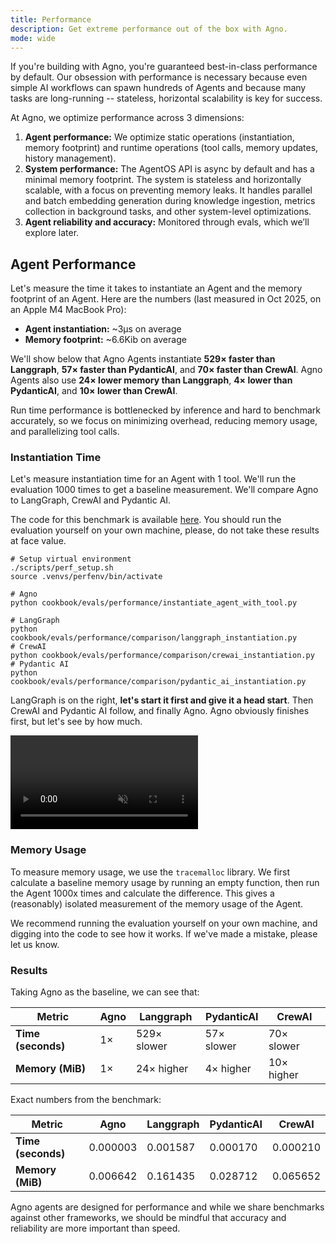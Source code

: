 ```yaml
---
title: Performance
description: Get extreme performance out of the box with Agno.
mode: wide
---
```


If you're building with Agno, you're guaranteed best-in-class performance by default. Our obsession with performance is necessary because even simple AI workflows can spawn hundreds of Agents and because many tasks are long-running -- stateless, horizontal scalability is key for success.

At Agno, we optimize performance across 3 dimensions:

1. **Agent performance:** We optimize static operations (instantiation, memory footprint) and runtime operations (tool calls, memory updates, history management).
2. **System performance:** The AgentOS API is async by default and has a minimal memory footprint. The system is stateless and horizontally scalable, with a focus on preventing memory leaks. It handles parallel and batch embedding generation during knowledge ingestion, metrics collection in background tasks, and other system-level optimizations.
3. **Agent reliability and accuracy:** Monitored through evals, which we’ll explore later.

## Agent Performance

Let's measure the time it takes to instantiate an Agent and the memory footprint of an Agent. Here are the numbers (last measured in Oct 2025, on an Apple M4 MacBook Pro):

- **Agent instantiation:** ~3μs on average
- **Memory footprint:** ~6.6Kib on average

We'll show below that Agno Agents instantiate **529× faster than Langgraph**, **57× faster than PydanticAI**, and **70× faster than CrewAI**. Agno Agents also use **24× lower memory than Langgraph**, **4× lower than PydanticAI**, and **10× lower than CrewAI**.

<Note>

Run time performance is bottlenecked by inference and hard to benchmark accurately, so we focus on minimizing overhead, reducing memory usage, and parallelizing tool calls.

</Note>

### Instantiation Time

Let's measure instantiation time for an Agent with 1 tool. We'll run the evaluation 1000 times to get a baseline measurement. We'll compare Agno to LangGraph, CrewAI and Pydantic AI.

<Note>

The code for this benchmark is available [here](https://github.com/agno-agi/agno/tree/main/cookbook/evals/performance). You should run the evaluation yourself on your own machine, please, do not take these results at face value.

</Note>

```shell
# Setup virtual environment
./scripts/perf_setup.sh
source .venvs/perfenv/bin/activate

# Agno
python cookbook/evals/performance/instantiate_agent_with_tool.py

# LangGraph
python cookbook/evals/performance/comparison/langgraph_instantiation.py
# CrewAI
python cookbook/evals/performance/comparison/crewai_instantiation.py
# Pydantic AI
python cookbook/evals/performance/comparison/pydantic_ai_instantiation.py
```

LangGraph is on the right, **let's start it first and give it a head start**. Then CrewAI and Pydantic AI follow, and finally Agno. Agno obviously finishes first, but let's see by how much.

<Frame>
  <video
    autoPlay
    muted
    loop
    playsInline
    style={{ borderRadius: "0.5rem", width: "100%", height: "auto" }}
  >
    <source src="/videos/performance_benchmark.mp4" type="video/mp4" />
  </video>
</Frame>

### Memory Usage

To measure memory usage, we use the `tracemalloc` library. We first calculate a baseline memory usage by running an empty function, then run the Agent 1000x times and calculate the difference. This gives a (reasonably) isolated measurement of the memory usage of the Agent.

We recommend running the evaluation yourself on your own machine, and digging into the code to see how it works. If we've made a mistake, please let us know.

### Results

Taking Agno as the baseline, we can see that:

| Metric             | Agno | Langgraph   | PydanticAI | CrewAI     |
| ------------------ | ---- | ----------- | ---------- | ---------- |
| **Time (seconds)** | 1×   | 529× slower | 57× slower | 70× slower |
| **Memory (MiB)**   | 1×   | 24× higher  | 4× higher  | 10× higher |

Exact numbers from the benchmark:

| Metric             | Agno     | Langgraph | PydanticAI | CrewAI   |
| ------------------ | -------- | --------- | ---------- | -------- |
| **Time (seconds)** | 0.000003 | 0.001587  | 0.000170   | 0.000210 |
| **Memory (MiB)**   | 0.006642 | 0.161435  | 0.028712   | 0.065652 |

<Note>

Agno agents are designed for performance and while we share benchmarks against other frameworks, we should be mindful that accuracy and reliability are more important than speed.

</Note>
